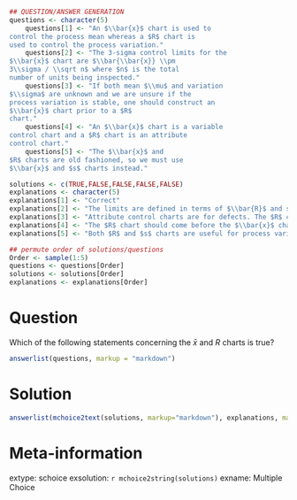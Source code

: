 ```r
## QUESTION/ANSWER GENERATION
questions <- character(5)
    questions[1] <- "An $\\bar{x}$ chart is used to
control the process mean whereas a $R$ chart is
used to control the process variation."
    questions[2] <- "The 3-sigma control limits for the
$\\bar{x}$ chart are $\\bar{\\bar{x}} \\pm
3\\sigma / \\sqrt n$ where $n$ is the total
number of units being inspected."
    questions[3] <- "If both mean $\\mu$ and variation
$\\sigma$ are unknown and we are unsure if the
process variation is stable, one should construct an
$\\bar{x}$ chart prior to a $R$
chart."
    questions[4] <- "An $\\bar{x}$ chart is a variable
control chart and a $R$ chart is an attribute
control chart."
    questions[5] <- "The $\\bar{x}$ and
$R$ charts are old fashioned, so we must use 
$\\bar{x}$ and $s$ charts instead."

solutions <- c(TRUE,FALSE,FALSE,FALSE,FALSE)
explanations <- character(5)
explanations[1] <- "Correct"
explanations[2] <- "The limits are defined in terms of $\\bar{R}$ and some control chart constants."
explanations[3] <- "Attribute control charts are for defects. The $R$ chart is for process variation for a measurement variable."
explanations[4] <- "The $R$ chart should come before the $\\bar{x}$ chart."
explanations[5] <- "Both $R$ and $s$ charts are useful for process variation."

## permute order of solutions/questions
Order <- sample(1:5)
questions <- questions[Order]
solutions <- solutions[Order]
explanations <- explanations[Order]  
```

Question
========

Which of the following statements concerning the $\bar{x}$ and $R$ charts is true?

```r
answerlist(questions, markup = "markdown")
```

Solution
========

```r
answerlist(mchoice2text(solutions, markup="markdown"), explanations, markup = "markdown")
```

Meta-information
================

extype: schoice
exsolution: `r mchoice2string(solutions)`
exname: Multiple Choice
